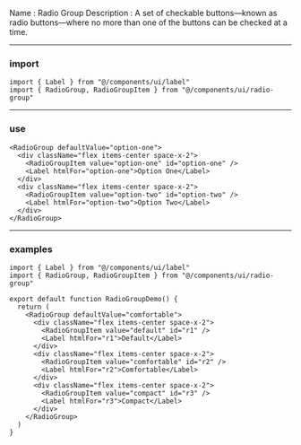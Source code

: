Name : Radio Group
Description : A set of checkable buttons—known as radio buttons—where no more than one of the buttons can be checked at a time.

---

### import

```
import { Label } from "@/components/ui/label"
import { RadioGroup, RadioGroupItem } from "@/components/ui/radio-group"
```

---

### use

```radio-group.mdx
<RadioGroup defaultValue="option-one">
  <div className="flex items-center space-x-2">
    <RadioGroupItem value="option-one" id="option-one" />
    <Label htmlFor="option-one">Option One</Label>
  </div>
  <div className="flex items-center space-x-2">
    <RadioGroupItem value="option-two" id="option-two" />
    <Label htmlFor="option-two">Option Two</Label>
  </div>
</RadioGroup>
```

---

### examples

```radio-group-demo.tsx
import { Label } from "@/components/ui/label"
import { RadioGroup, RadioGroupItem } from "@/components/ui/radio-group"

export default function RadioGroupDemo() {
  return (
    <RadioGroup defaultValue="comfortable">
      <div className="flex items-center space-x-2">
        <RadioGroupItem value="default" id="r1" />
        <Label htmlFor="r1">Default</Label>
      </div>
      <div className="flex items-center space-x-2">
        <RadioGroupItem value="comfortable" id="r2" />
        <Label htmlFor="r2">Comfortable</Label>
      </div>
      <div className="flex items-center space-x-2">
        <RadioGroupItem value="compact" id="r3" />
        <Label htmlFor="r3">Compact</Label>
      </div>
    </RadioGroup>
  )
}
```
